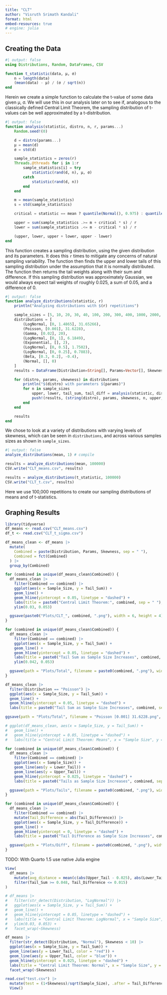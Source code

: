 ```yaml
---
title: "CLT"
author: "Visruth Srimath Kandali"
format: html
embed-resources: true
# engine: julia
---
```


## Creating the Data

```julia
#| output: false
using Distributions, Random, DataFrames, CSV

function t_statistic(data, μ, σ)
    n = length(data)
    (mean(data) - μ) / (σ / sqrt(n))
end
```

Herein we create a simple function to calculate the t-value of some data given μ, σ. We will use this in our analysis later on to see if, analogous to the classically defined Central Limit Theorem, the sampling distribution of t-values can be well approximated by a t-distribution.

```julia
#| output: false
function analysis(statistic, distro, n, r, params...)
    Random.seed!(0)

    d = distro(params...)
    μ = mean(d)
    σ = std(d)

    sample_statistics = zeros(r)
    Threads.@threads for i in 1:r
        sample_statistics[i] = try
            statistic(rand(d, n), μ, σ)
        catch
            statistic(rand(d, n))
        end
    end

    m = mean(sample_statistics)
    s = std(sample_statistics)

    critical = statistic == mean ? quantile(Normal(), 0.975) : quantile(TDist(n - 1), 0.975)

    upper = sum(sample_statistics .>= m + critical * s) / r
    lower = sum(sample_statistics .<= m - critical * s) / r

    (upper, lower, upper + lower, upper - lower)
end
```

This function creates a sampling distribution, using the given distribution and its parameters. It does this `r` times to mitigate any concerns of natural sampling variability. The function then finds the upper and lower tails of this sampling distribution under the assumption that it is normally distributed. The function then returns the tail weights along with their sum and difference. If this sampling distribution was approximately Gaussian, we would always expect tail weights of roughly 0.025, a sum of 0.05, and a difference of 0.

```julia
#| output: false
function analyze_distributions(statistic, r)
    println("Analyzing distributions with $(r) repetitions")

    sample_sizes = [5, 10, 20, 30, 40, 100, 200, 300, 400, 1000, 2000, 3000, 4000, 5000, 10000]
    distributions = [
        (LogNormal, [0, 1.4865], 31.65266),
        (Poisson, [0.001], 31.6228),
        (Gamma, [0.02], 20),
        (LogNormal, [0, 1], 6.1849),
        (Exponential, [], 2),
        (LogNormal, [0, 0.5], 1.7502),
        (LogNormal, [0, 0.25], 0.7883),
        (Beta, [0.3, 0.2], -0.4),
        (Normal, [], 0)
    ]
    results = DataFrame(Distribution=String[], Params=Vector[], Skewness=Float64[], Sample_Size=Int[], Upper_Tail=Float64[], Lower_Tail=Float64[], Tail_Sum=Float64[], Tail_Difference=Float64[])

    for (distro, params, skewness) in distributions
        println("$(distro) with parameters $(params)")
        for n in sample_sizes
            upper, lower, tail_sum, tail_diff = analysis(statistic, distro, n, r, params...)
            push!(results, (string(distro), params, skewness, n, upper, lower, tail_sum, tail_diff))
        end
    end

    results
end

```

We chose to look at a variety of distributions with varying levels of skewness, which can be seen in `distributions`, and across various samples sizes as shown in `sample_sizes`.

```julia
#| output: false
analyze_distributions(mean, 1) # compile

results = analyze_distributions(mean, 100000)
CSV.write("CLT_means.csv", results)

results = analyze_distributions(t_statistic, 100000)
CSV.write("CLT_t.csv", results)
```

Here we use 100,000 repetitions to create our sampling distributions of means and of t-statistics.

## Graphing Results

```r
library(tidyverse)
df_means <- read.csv("CLT_means.csv")
df_t <- read.csv("CLT_t_sigma.csv")
```

```r
df_means_clean <- df_means |>
  mutate(
    Combined = paste(Distribution, Params, Skewness, sep = " "),
    Combined = fct(Combined)
  ) |>
  group_by(Combined)

for (combined in unique(df_means_clean$Combined)) {
  df_means_clean |>
    filter(Combined == combined) |>
    ggplot(aes(x = Sample_Size, y = Tail_Sum)) +
    geom_line() +
    geom_hline(yintercept = 0.05, linetype = "dashed") +
    labs(title = paste0("Central Limit Theorem:", combined, sep = " "), x = "Sample Size", y = "Tail Sum") +
    ylim(0.03, 0.053)

  ggsave(paste0("Plots/CLT_", combined, ".png"), width = 6, height = 4)
}
```

```r
for (combined in unique(df_means_clean$Combined)) {
  df_means_clean |>
    filter(Combined == combined) |>
    ggplot(aes(x = Sample_Size, y = Tail_Sum)) +
    geom_line() +
    geom_hline(yintercept = 0.05, linetype = "dashed") +
    labs(title = paste0("Tail Sum as Sample Size Increases", combined, sep = " "), x = "Sample Size", y = "Tail Sum") +
    ylim(0.042, 0.053)

  ggsave(path = "Plots/Total", filename = paste0(combined, ".png"), width = 6, height = 4)
}

df_means_clean |>
  filter(Distribution == "Poisson") |>
  ggplot(aes(x = Sample_Size, y = Tail_Sum)) +
  geom_line() +
  geom_hline(yintercept = 0.05, linetype = "dashed") +
  labs(title = paste0("Tail Sum as Sample Size Increases", combined, sep = " "), x = "Sample Size", y = "Tail Sum")

ggsave(path = "Plots/Total", filename = "Poisson [0.001] 31.6228.png", width = 6, height = 4)

# ggplot(df_means_clean, aes(x = Sample_Size, y = Tail_Sum)) +
#   geom_line() +
#   geom_hline(yintercept = 0.05, linetype = "dashed") +
#   labs(title = "Central Limit Theorem: Means", x = "Sample Size", y = "Tail Sum")
```

```r
for (combined in unique(df_means_clean$Combined)) {
  df_means_clean |>
    filter(Combined == combined) |>
    ggplot(aes(x = Sample_Size)) +
    geom_line(aes(y = Lower_Tail)) +
    geom_line(aes(y = Upper_Tail)) +
    geom_hline(yintercept = 0.025, linetype = "dashed") +
    labs(title = paste0("Tails as Sample Size Increases", combined, sep = " "), x = "Sample Size", y = "Tails")

  ggsave(path = "Plots/Tails", filename = paste0(combined, ".png"), width = 6, height = 4)
}
```

```r
for (combined in unique(df_means_clean$Combined)) {
  df_means_clean |>
    filter(Combined == combined) |>
    mutate(Tail_Difference = abs(Tail_Difference)) |>
    ggplot(aes(x = Sample_Size, y = Tail_Difference)) +
    geom_line() +
    geom_hline(yintercept = 0, linetype = "dashed") +
    labs(title = paste0("Tail Difference as Sample Size Increases", combined, sep = " "), x = "Sample Size", y = "Tail Sum")

  ggsave(path = "Plots/Diff", filename = paste0(combined, ".png"), width = 6, height = 4)
}
```

TODO: With Quarto 1.5 use native Julia engine

```r
View(
  df_means |>
    mutate(avg_distance = mean(c(abs(Upper_Tail - 0.025), abs(Lower_Tail - 0.025)))) |>
    filter(Tail_Sum >= 0.048, Tail_Difference <= 0.015)
)
```

```r
# df_means |>
#   filter(str_detect(Distribution, "LogNormal")) |>
#   ggplot(aes(x = Sample_Size, y = Tail_Sum)) +
#   geom_line() +
#   geom_hline(yintercept = 0.05, linetype = "dashed") +
#   labs(title = "Central Limit Theorem: LogNormal", x = "Sample Size", y = "Tail Sum") +
#   ylim(0.03, 0.053) +
#   facet_wrap(~Skewness)

df_means |>
  filter(str_detect(Distribution, "Normal"), Skewness < 10) |>
  ggplot(aes(x = Sample_Size, y = Tail_Sum)) +
  geom_line(aes(y = Lower_Tail, color = "red")) +
  geom_line(aes(y = Upper_Tail, color = "blue")) +
  geom_hline(yintercept = 0.025, linetype = "dashed") +
  labs(title = "Central Limit Theorem: Normal", x = "Sample Size", y = "Tail Sum") +
  facet_wrap(~Skewness)
```

```r
read.csv("test.csv") |>
  mutate(test = (1+Skewness)/sqrt(Sample_Size), .after = Tail_Difference) |> 
  View()
```
